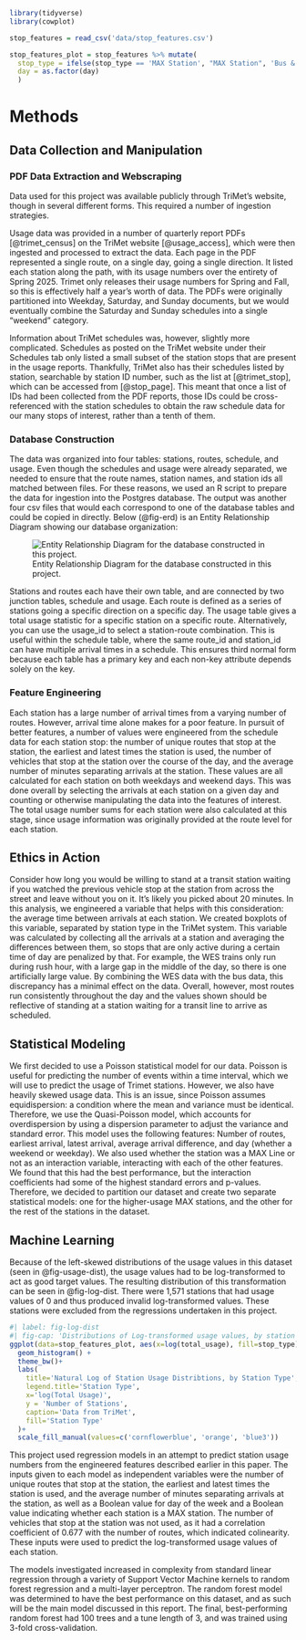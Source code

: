 ```r
library(tidyverse)
library(cowplot)
```

```r
stop_features = read_csv('data/stop_features.csv')

stop_features_plot = stop_features %>% mutate(
  stop_type = ifelse(stop_type == 'MAX Station', "MAX Station", 'Bus & WES Stations'), 
  day = as.factor(day)
  )

```


# Methods

## Data Collection and Manipulation 

### PDF Data Extraction and Webscraping 

Data used for this project was available publicly through TriMet's website, though in several different forms. This required a number of ingestion strategies. 

Usage data was provided in a number of quarterly report PDFs [@trimet_census] on the TriMet website [@usage_access], which were then ingested and processed to extract the data. Each page in the PDF represented a single route, on a single day, going a single direction. It listed each station along the path, with its usage numbers over the entirety of Spring 2025. Trimet only releases their usage numbers for Spring and Fall, so this is effectively half a year’s worth of data. The PDFs were originally partitioned into Weekday, Saturday, and Sunday documents, but we would eventually combine the Saturday and Sunday schedules into a single “weekend” category.

Information about TriMet schedules was, however, slightly more complicated. Schedules as posted on the TriMet website under their Schedules tab only listed a small subset of the station stops that are present in the usage reports. Thankfully, TriMet also has their schedules listed by station, searchable by station ID number, such as the list at [@trimet_stop], which can be accessed from [@stop_page]. This meant that once a list of IDs had been collected from the PDF reports, those IDs could be cross-referenced with the station schedules to obtain the raw schedule data for our many stops of interest, rather than a tenth of them. 

### Database Construction 

The data was organized into four tables: stations, routes, schedule, and usage. Even though the schedules and usage were already separated, we needed to ensure that the route names, station names, and station ids all matched between files. For these reasons, we used an R script to prepare the data for ingestion into the Postgres database. The output was another four csv files that would each correspond to one of the database tables and could be copied in directly. Below (@fig-erd) is an Entity Relationship Diagram showing our database organization:

![Entity Relationship Diagram for the database constructed in this project.](erd.png){#fig-erd}

Stations and routes each have their own table, and are connected by two junction tables, schedule and usage. Each route is defined as a series of stations going a specific direction on a specific day. The usage table gives a total usage statistic for a specific station on a specific route. Alternatively, you can use the usage_id to select a station-route combination. This is useful within the schedule table, where the same route_id and station_id can have multiple arrival times in a schedule. This ensures third normal form because each table has a primary key and each non-key attribute depends solely on the key.

### Feature Engineering {#sec-features}

Each station has a large number of arrival times from a varying number of routes. However, arrival time alone makes for a poor feature. In pursuit of better features, a number of values were engineered from the schedule data for each station stop: the number of unique routes that stop at the station, the earliest and latest times the station is used, the number of vehicles that stop at the station over the course of the day, and the average number of minutes separating arrivals at the station. These values are all calculated for each station on both weekdays and weekend days. This was done overall by selecting the arrivals at each station on a given day and counting or otherwise manipulating the data into the features of interest. The total usage number sums for each station were also calculated at this stage, since usage information was originally provided at the route level for each station. 

## Ethics in Action 

Consider how long you would be willing to stand at a transit station waiting if you watched the previous vehicle stop at the station from across the street and leave without you on it. It's likely you picked about 20 minutes. In this analysis, we engineered a variable that helps with this consideration: the average time between arrivals at each station. We created boxplots of this variable, separated by station type in the TriMet system. This variable was calculated by collecting all the arrivals at a station and averaging the differences between them, so stops that are only active during a certain time of day are penalized by that. For example, the WES trains only run during rush hour, with a large gap in the middle of the day, so there is one artificially large value. By combining the WES data with the bus data, this discrepancy has a minimal effect on the data. Overall, however, most routes run consistently throughout the day and the values shown should be reflective of standing at a station waiting for a transit line to arrive as scheduled. 

## Statistical Modeling 

We first decided to use a Poisson statistical model for our data. Poisson is useful for predicting the number of events within a time interval, which we will use to predict the usage of Trimet stations. However, we also have heavily skewed usage data. This is an issue, since Poisson assumes equidispersion: a condition where the mean and variance must be identical. Therefore, we use the Quasi-Poisson model, which accounts for overdispersion by using a dispersion parameter to adjust the variance and standard error. This model uses the following features: Number of routes, earliest arrival, latest arrival, average arrival difference, and day (whether a weekend or weekday). We also used whether the station was a MAX Line or not as an interaction variable, interacting with each of the other features. We found that this had the best performance, but the interaction coefficients had some of the highest standard errors and p-values. Therefore, we decided to partition our dataset and create two separate statistical models: one for the higher-usage MAX stations, and the other for the rest of the stations in the dataset.

## Machine Learning 

Because of the left-skewed distributions of the usage values in this dataset (seen in @fig-usage-dist), the usage values had to be log-transformed to act as good target values. The resulting distribution of this transformation can be seen in @fig-log-dist. There were 1,571 stations that had usage values of 0 and thus produced invalid log-transformed values. These stations were excluded from the regressions undertaken in this project. 

```r
#| label: fig-log-dist
#| fig-cap: 'Distributions of Log-transformed usage values, by station type. These were the values used as targets for the regressions in this project. 1,571 stations had invalid log-transformed usage values due to an original usage value of 0, and are excluded from this plot.'
ggplot(data=stop_features_plot, aes(x=log(total_usage), fill=stop_type)) + 
  geom_histogram() +
  theme_bw()+ 
  labs(
    title='Natural Log of Station Usage Distribtions, by Station Type', 
    legend.title='Station Type', 
    x='log(Total Usage)', 
    y = 'Number of Stations',
    caption='Data from TriMet', 
    fill='Station Type'
  )+
  scale_fill_manual(values=c('cornflowerblue', 'orange', 'blue3'))
```

This project used regression models in an attempt to predict station usage numbers from the engineered features described earlier in this paper. The inputs given to each model as independent variables were the number of unique routes that stop at the station, the earliest and latest times the station is used, and the average number of minutes separating arrivals at the station, as well as a Boolean value for day of the week and a Boolean value indicating whether each station is a MAX station. The number of vehicles that stop at the station was not used, as it had a correlation coefficient of 0.677 with the number of routes, which indicated colinearity. These inputs were used to predict the log-transformed usage values of each station. 

The models investigated increased in complexity from standard linear regression through a variety of Support Vector Machine kernels to random forest regression and a multi-layer perceptron. The random forest model was determined to have the best performance on this dataset, and as such will be the main model discussed in this report. The final, best-performing random forest had 100 trees and a tune length of 3, and was trained using 3-fold cross-validation. 